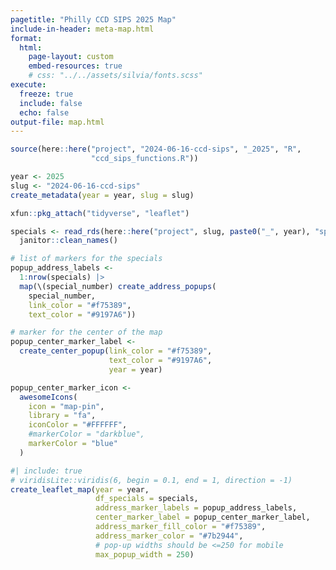 ```yaml
---
pagetitle: "Philly CCD SIPS 2025 Map"
include-in-header: meta-map.html
format:
  html:
    page-layout: custom
    embed-resources: true
    # css: "../../assets/silvia/fonts.scss"
execute: 
  freeze: true
  include: false
  echo: false
output-file: map.html
---
```


```r
source(here::here("project", "2024-06-16-ccd-sips", "_2025", "R",
                  "ccd_sips_functions.R"))
```

```r
year <- 2025
slug <- "2024-06-16-ccd-sips"
create_metadata(year = year, slug = slug)
```

```r
xfun::pkg_attach("tidyverse", "leaflet")
```

```r
specials <- read_rds(here::here("project", slug, paste0("_", year), "specialsGeocoded.Rds")) |> 
  janitor::clean_names()
```

```{=html}
<link rel="stylesheet" href="../../../assets/silvia/fonts.scss">
```


```r
# list of markers for the specials
popup_address_labels <-
  1:nrow(specials) |> 
  map(\(special_number) create_address_popups(
    special_number, 
    link_color = "#f75389",
    text_color = "#9197A6"))

# marker for the center of the map
popup_center_marker_label <-
  create_center_popup(link_color = "#f75389", 
                      text_color = "#9197A6",
                      year = year)

popup_center_marker_icon <-
  awesomeIcons(
    icon = "map-pin",
    library = "fa",
    iconColor = "#FFFFFF",
    #markerColor = "darkblue",
    markerColor = "blue"
  )
```

```r
#| include: true
# viridisLite::viridis(6, begin = 0.1, end = 1, direction = -1)
create_leaflet_map(year = year,
                   df_specials = specials,
                   address_marker_labels = popup_address_labels, 
                   center_marker_label = popup_center_marker_label,
                   address_marker_fill_color = "#f75389",
                   address_marker_color = "#7b2944",
                   # pop-up widths should be <=250 for mobile
                   max_popup_width = 250)
```
